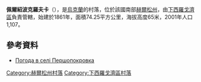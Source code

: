 {{coord|47|0|43|N|34|29|9|E|scale:30000|display=title}}

'''佩爾紹波克羅夫卡'''（{{lang-uk|Першопокровка}}），是[[烏克蘭|烏克蘭]]的村落，位於該國南部[[赫爾松州|赫爾松州]]，由[[下西羅戈濟區|下西羅戈濟區]]負責管轄，始建於1861年，面積74.25平方公里，海拔高度65米，2001年人口1,107。

==參考資料==
* [http://weather.in.ua/ua/hersonskaja/20001 Погода в селі Першопокровка] {{Wayback|url=http://weather.in.ua/ua/hersonskaja/20001 |date=20200919185712 }}

{{DEFAULTSORT:Першопокровка}}
[[Category:赫爾松州村落|Category:赫爾松州村落]]
[[Category:下西羅戈濟區村落|Category:下西羅戈濟區村落]]


{{Kherson-geo-stub}}